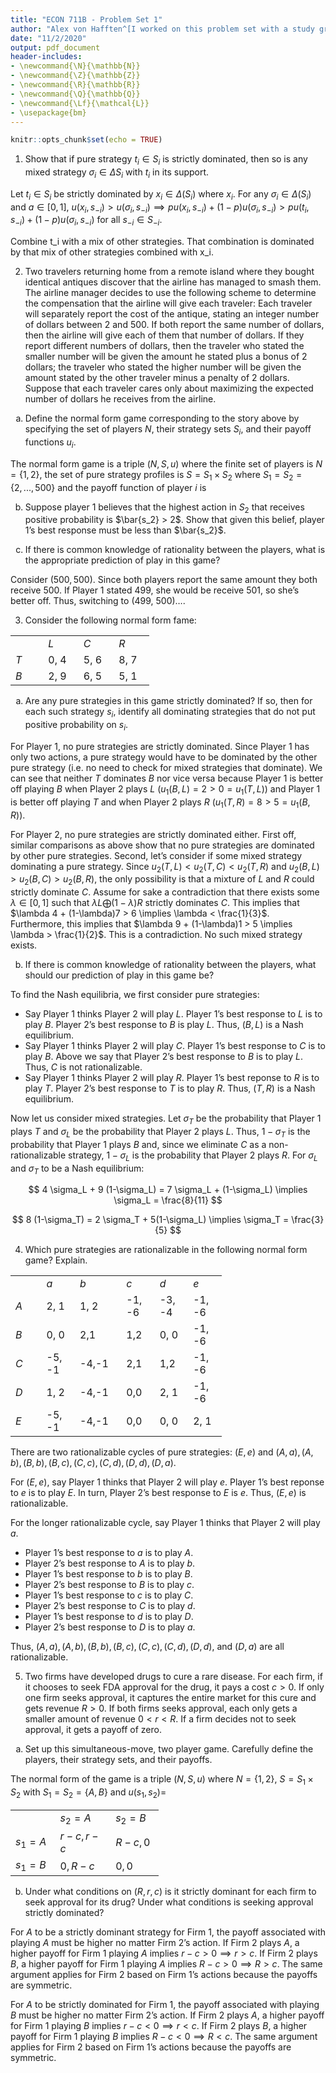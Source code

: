 ```yaml
---
title: "ECON 711B - Problem Set 1"
author: "Alex von Hafften^[I worked on this problem set with a study group of Michael Nattinger, Andrew Smith, Tyler Welch, and Ryan Mather. I also discussed problems with Emily Case, Sarah Bass, and Danny Edgel.]"
date: "11/2/2020"
output: pdf_document
header-includes:
- \newcommand{\N}{\mathbb{N}}
- \newcommand{\Z}{\mathbb{Z}}
- \newcommand{\R}{\mathbb{R}}
- \newcommand{\Q}{\mathbb{Q}}
- \newcommand{\Lf}{\mathcal{L}}
- \usepackage{bm}
---
```


```r
knitr::opts_chunk$set(echo = TRUE)
```

1. Show that if pure strategy $t_i \in S_i$ is strictly dominated, then so is any mixed strategy $\sigma_i \in \Delta S_i$ with $t_i$ in its support.

Let $t_i \in S_i$ be strictly dominated by $x_i \in \Delta (S_i)$ where $x_i$.  For any $\sigma_i \in \Delta (S_i)$ and $a \in [0,1]$, $u(x_i, s_{-i}) > u(\sigma_i, s_{-i}) \implies pu(x_i, s_{-i})+(1-p)u(\sigma_i, s_{-i}) > pu(t_i, s_{-i})+(1-p)u(\sigma_i, s_{-i})$ for all $s_{-i} \in S_{-i}$.

Combine t_i with a mix of other strategies.  That combination is dominated by that mix of other strategies combined with x_i.

\pagebreak

2. Two travelers returning home from a remote island where they bought identical antiques discover that the airline has managed to smash them. The airline manager decides to use the following scheme to determine the compensation that the airline will give each traveler: Each traveler will separately report the cost of the antique, stating an integer number of dollars between 2 and 500. If both report the same number of dollars, then the airline will give each of them that number of dollars. If they report different numbers of dollars, then the traveler who stated the smaller number will be given the amount he stated plus a bonus of 2 dollars; the traveler who stated the higher number will be given the amount stated by the other traveler minus a penalty of 2 dollars. Suppose that each traveler cares only about maximizing the expected number of dollars he receives from the airline.

(a) Define the normal form game corresponding to the story above by specifying the set of players $N$, their strategy sets $S_i$, and their payoff functions $u_i$.

The normal form game is a triple $(N, S, u)$ where the finite set of players is $N = \{1, 2\}$, the set of pure strategy profiles is $S = S_1 \times S_2$ where $S_1 = S_2 = \{2, ..., 500\}$ and the payoff function of player $i$ is

\begin{align*}
u(s_1, s_2) = 
\begin{cases} 
(s_1 + 2, s_1 - 2) & \text{ if } s_1 < s_2 \\
(s_1, s_2)         & \text{ if } s_1 = s_2 \\
(s_2 - 2, s_2 + 2) & \text{ if } s_1 > s_2 \\
\end{cases}
\end{align*}

(b) Suppose player 1 believes that the highest action in $S_2$ that receives positive probability is $\bar{s_2} > 2$. Show that given this belief, player 1's best response must be less than $\bar{s_2}$.

(c) If there is common knowledge of rationality between the players, what is the appropriate prediction of play in this game?

Consider $(500, 500)$. Since both players report the same amount they both receive 500. If Player 1 stated 499, she would be receive 501, so she's better off.  Thus, switching to (499, 500)....

\pagebreak

3. Consider the following normal form fame:

+-------+-------+-------+-------+
|       | $L$   | $C$   | $R$   |
+-------+-------+-------+-------+
| $T$   | 0, 4  | 5, 6  | 8, 7  |
+-------+-------+-------+-------+
| $B$   | 2, 9  | 6, 5  | 5, 1  |
+-------+-------+-------+-------+

(a) Are any pure strategies in this game strictly dominated? If so, then for each such strategy $s_i$, identify all dominating strategies that do not put positive probability on $s_i$.

For Player 1, no pure strategies are strictly dominated.  Since Player 1 has only two actions, a pure strategy would have to be dominated by the other pure strategy (i.e. no need to check for mixed strategies that dominate).  We can see that neither $T$ dominates $B$ nor vice versa because Player 1 is better off playing $B$ when Player 2 plays $L$ ($u_1(B, L) = 2 > 0 = u_1(T, L)$) and Player 1 is better off playing $T$ and when Player 2 plays $R$ ($u_1(T, R) = 8 > 5 = u_1(B, R)$).

For Player 2, no pure strategies are strictly dominated either. First off, similar comparisons as above show that no pure strategies are dominated by other pure strategies. Second, let's consider if some mixed strategy dominating a pure strategy. Since $u_2(T, L) < u_2(T, C) < u_2(T, R)$ and $u_2(B, L) > u_2(B, C) > u_2(B, R)$, the only possibility is that a mixture of $L$ and $R$ could strictly dominate $C$.  Assume for sake a contradiction that there exists some $\lambda \in [0,1]$ such that $\lambda L \bigoplus(1-\lambda)R$ strictly dominates $C$.  This implies that $\lambda 4 + (1-\lambda)7 > 6 \implies \lambda < \frac{1}{3}$.  Furthermore, this implies that $\lambda 9 + (1-\lambda)1 > 5 \implies \lambda > \frac{1}{2}$. This is a contradiction.  No such mixed strategy exists.

(b) If there is common knowledge of rationality between the players, what should our prediction of play in this game be?

To find the Nash equilibria, we first consider pure strategies:

  - Say Player 1 thinks Player 2 will play $L$.  Player 1's best response to $L$ is to play $B$.  Player 2's best response to $B$ is play $L$.  Thus, $(B, L)$ is a Nash equilibrium.
  - Say Player 1 thinks Player 2 will play $C$.  Player 1's best response to $C$ is to play $B$.  Above we say that Player 2's best response to $B$ is to play $L$. Thus, $C$ is not rationalizable.
  - Say Player 1 thinks Player 2 will play $R$.  Player 1's best reponse to $R$ is to play $T$.  Player 2's best response to $T$ is to play $R$.  Thus, $(T, R)$ is a Nash equilibrium.
  
Now let us consider mixed strategies.  Let $\sigma_T$ be the probability that Player 1 plays $T$ and $\sigma_L$ be the probability that Player 2 plays $L$. Thus, $1- \sigma_T$ is the probability that Player 1 plays $B$ and, since we eliminate $C$ as a non-rationalizable strategy, $1-\sigma_L$ is the probability that Player 2 plays $R$. For $\sigma_L$ and $\sigma_T$ to be a Nash equilibrium:

$$
4 \sigma_L + 9 (1-\sigma_L) = 7 \sigma_L + (1-\sigma_L) \implies \sigma_L = \frac{8}{11}
$$

$$
8 (1-\sigma_T) = 2 \sigma_T + 5(1-\sigma_L) \implies \sigma_T = \frac{3}{5}
$$
\pagebreak

4. Which pure strategies are rationalizable in the following normal form game? Explain.

+-------+-------+-------+-------+-------+-------+
|       | $a$   | $b$   | $c$   | $d$   | $e$   |
+-------+-------+-------+-------+-------+-------+
| $A$   | 2, 1  | 1, 2  | -1, -6|-3, -4 | -1, -6|
+-------+-------+-------+-------+-------+-------+
| $B$   | 0, 0  | 2,1   | 1,2   | 0, 0  | -1, -6|
+-------+-------+-------+-------+-------+-------+
| $C$   | -5, -1| -4,-1 | 2,1   | 1,2   | -1, -6|
+-------+-------+-------+-------+-------+-------+
| $D$   | 1, 2  | -4,-1 | 0,0   | 2, 1  | -1, -6|
+-------+-------+-------+-------+-------+-------+
| $E$   | -5, -1| -4,-1 | 0,0   | 0, 0  | 2, 1  |
+-------+-------+-------+-------+-------+-------+

There are two rationalizable cycles of pure strategies: $(E, e)$ and $(A, a), (A, b), (B, b), (B, c), (C, c), (C, d), (D, d), (D, a)$.

For $(E, e)$, say Player 1 thinks that Player 2 will play $e$.  Player 1's best reponse to $e$ is to play $E$.  In turn, Player 2's best response to $E$ is $e$.  Thus, $(E, e)$ is rationalizable.

For the longer rationalizable cycle, say Player 1 thinks that Player 2 will play $a$. 

  - Player 1's best response to $a$ is to play $A$.
  - Player 2's best response to $A$ is to play $b$.
  - Player 1's best response to $b$ is to play $B$.
  - Player 2's best response to $B$ is to play $c$.
  - Player 1's best response to $c$ is to play $C$.
  - Player 2's best response to $C$ is to play $d$.
  - Player 1's best response to $d$ is to play $D$.
  - Player 2's best response to $D$ is to play $a$.

Thus, $(A, a), (A, b), (B, b), (B, c), (C, c), (C, d), (D, d)$, and $(D, a)$ are all rationalizable.

\pagebreak

5. Two firms have developed drugs to cure a rare disease. For each firm, if it chooses to seek FDA approval for the drug, it pays a cost $c > 0$. If only one firm seeks approval, it captures the entire market for this cure and gets revenue $R > 0$. If both firms seeks approval, each only gets a smaller amount of revenue $0 < r < R$. If a firm decides not to seek approval, it gets a payoff of zero.

(a) Set up this simultaneous-move, two player game. Carefully define the players, their strategy sets, and their payoffs.

The normal form of the game is a triple $(N, S, u)$ where $N = \{1, 2\}$, $S = S_1 \times S_2$ with $S_1 = S_2 = \{A, B\}$ and $u(s_1, s_2) =$

+---------+------------+----------+
|         | $s_2=A$    | $s_2=B$  |
+---------+------------+----------+
| $s_1=A$ | $r-c, r-c$ | $R-c, 0$ |
+---------+------------+----------+
| $s_1=B$ | $0, R-c$   | $0, 0$   |
+---------+------------+----------+

(b) Under what conditions on $(R, r, c)$ is it strictly dominant for each firm to seek approval for its drug? Under what conditions is seeking approval strictly dominated?

For $A$ to be a strictly dominant strategy for Firm 1, the payoff associated with playing $A$ must be higher no matter Firm 2's action. If Firm 2 plays $A$, a higher payoff for Firm 1 playing $A$ implies $r-c > 0 \implies r > c$. If Firm 2 plays $B$, a higher payoff for Firm 1 playing $A$ implies $R-c > 0 \implies R > c$. The same argument applies for Firm 2 based on Firm 1's actions because the payoffs are symmetric.

For $A$ to be strictly dominated for Firm 1, the payoff associated with playing $B$ must be higher no matter Firm 2's action. If Firm 2 plays $A$, a higher payoff for Firm 1 playing $B$ implies $r-c < 0 \implies r < c$. If Firm 2 plays $B$, a higher payoff for Firm 1 playing $B$ implies $R-c < 0 \implies R < c$. The same argument applies for Firm 2 based on Firm 1's actions because the payoffs are symmetric.